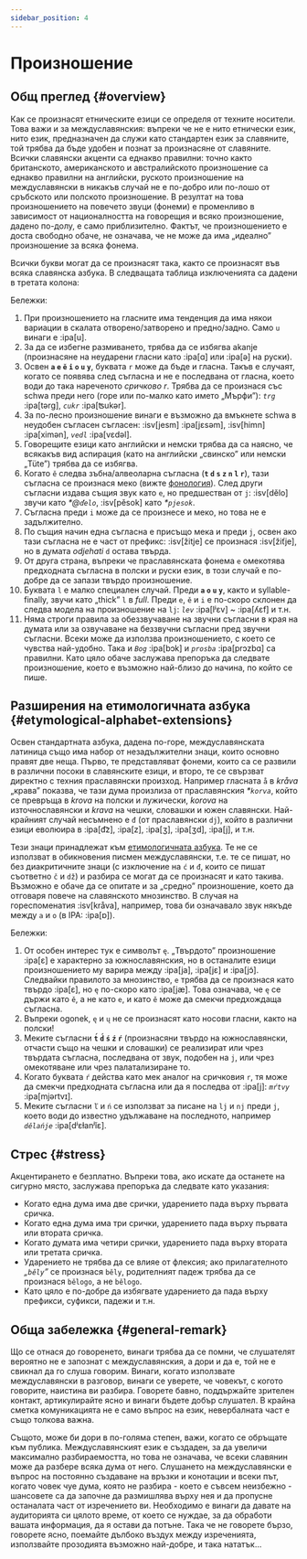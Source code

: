 ```yaml
---
sidebar_position: 4
---
```



# Произношение

## Общ преглед \{#overview}

Как се произнасят етническите езици се определя от техните носители. Това важи и за междуславянския: въпреки че не е нито етнически език, нито език, предназначен да служи като стандартен език за славяните, той трябва да бъде удобен и познат за произнасяне от славяните. Всички славянски акценти са еднакво правилни: точно както британското, американското и австралийското произношение са еднакво правилни на английски, руското произношение на междуславянски в никакъв случай не е по-добро или по-лошо от сръбското или полското произношение. В резултат на това произношението на повечето звуци (фонеми) е променливо в зависимост от националността на говорещия и всяко произношение, дадено по-долу, е само приблизително. Фактът, че произношението е доста свободно обаче, не означава, че не може да има „идеално” произношение за всяка фонема.

Всички букви могат да се произнасят така, както се произнасят във всяка славянска азбука. В следващата таблица изключенията са дадени в третата колона:

<PronAlphabet />

Бележки:

1. При произношението на гласните има тенденция да има някои вариации в скалата отворено/затворено и предно/задно. Само `u` винаги е :ipa[u].
2. За да се избегне размиването, трябва да се избягва akanje (произнасяне на неударени гласни като :ipa[ɑ] или :ipa[ə] на руски).
3. Освен **`a` `e` `ě` `i` `o` `u` `y`**, буквата `r` може да бъде и гласна. Такъв е случаят, когато се появява след съгласна и не е последвана от гласна, което води до така нареченото _сричково r_. Трябва да се произнася със schwa преди него (горе или по-малко като името „Мърфи”): _`trg`_ :ipa[tərg], _`cukr`_ :ipa[ʦukər].
4. За по-лесно произношение винаги е възможно да вмъкнете schwa в неудобен съгласен съгласен: :isv[jesm] :ipa[jɛsǝm], :isv[himn] :ipa[ximǝn],  _`vedl`_ :ipa[vɛdǝl].
5. Говорещите езици като английски и немски трябва да са наясно, че всякакъв вид аспирация (като на английски „свинско” или немски „Tüte”) трябва да се избягва.
6. Когато `ě` следва зъбна/алвеоларна съгласна (**`t` `d` `s` `z` `n` `l` `r`**), тази съгласна се произнася меко (вижте [фонология][1]). След други съгласни издава същия звук като `e`, но предшестван от `j`: :isv[dělo] звучи като _\*@`ďelo`_, :isv[pěsok] като _\*`pjesok`_.
7. Съгласна преди `i` може да се произнесе и меко, но това не е задължително.
8. По същия начин една съгласна е присъщо мека и преди `j`, освен ако тази съгласна не е част от префикс: :isv[žitje] се произнася :isv[žiťje], но в думата _odjehati_ `d` остава твърда.
9. От друга страна, въпреки че праславянската фонема `e` омекотява предходната съгласна в полски и руски език, в този случай е по-добре да се запази твърдо произношение.
10. Буквата `l` е малко специален случай. Преди **`a` `o` `u` `y`**, както и syllable-finally, звучи като „thick” `l` в _full_. Преди `e`, `ě`  и `i` е по-скоро склонен да следва модела на произношение на `lj`: _`lev`_ :ipa[lʲɛv] \~ :ipa[ʎɛf] и т.н.
11. Няма строги правила за обеззвучаване на звучни съгласни в края на думата или за озвучаване на беззвучни съгласни пред звучни съгласни. Всеки може да използва произношението, с което се чувства най-удобно. Така и _`Bog`_ :ipa[bɔk] и _`prosba`_ :ipa[prɔzbɑ] са правилни. Като цяло обаче заслужава препоръка да следвате произношение, което е възможно най-близо до начина, по който се пише.

## Разширения на етимологичната азбука \{#etymological-alphabet-extensions}

Освен стандартната азбука, дадена по-горе, междуславянската латиница също има набор от незадължителни знаци, които основно правят две неща. Първо, те представляват фонеми, които са се развили в различни посоки в славянските езици, и второ, те се свързват директно с техния праславянски произход. Например гласната `å` в _kråva_ „крава” показва, че тази дума произлиза от праславянския _\*`korva`_, който се превръща в _krova_ на полски и лужически, _korova_ на източнославянски и _krava_ на чешки, словашки и южен славянски. Най-крайният случай несъмнено е `đ` (от праславянски `dj`), който в различни езици еволюира в :ipa[d͡z], :ipa[z], :ipa[ʒ], :ipa[ʒd], :ipa[j],  и т.н.

Тези знаци принадлежат към [етимологичната азбука][2]. Те не се използват в обикновения писмен междуславянски, т.е. те се пишат, но без диакритичните знаци (с изключение на `ć` и `đ`, които се пишат съответно `č` и `dž`) и разбира се могат да се произнасят и като такива. Възможно е обаче да се опитате и за „средно” произношение, което да отговаря повече на славянското мнозинство. В случая на гореспоменатия :isv[kråva], например, това би означавало звук някъде между `a` и `o` (в IPA: :ipa[ɒ]).

<EtimAlphabetExt />

Бележки:

1. От особен интерес тук е символът `ę`. „Твърдото” произношение :ipa[ɛ] е характерно за южнославянския, но в останалите езици произношението му варира между :ipa[ja], :ipa[jɛ]  и :ipa[jɔ̃]. Следвайки правилото за мнозинство, `e` трябва да се произнася като твърдо :ipa[ɛ], но `ę` по-скоро като :ipa[jæ]. Това означава, че `ę` се държи като `ě`, а не като `e`, и като `ě` може да смекчи предхождаща съгласна.
2. Въпреки ogonek, `ę` и `ų` не се произнасят като носови гласни, както на полски!
3. Меките съгласни **`t́` `d́` `ś` `ź` `ŕ`** (произнасяни твърдо на южнославянски, отчасти също на чешки и словашки) се реализират или чрез твърдата съгласна, последвана от звук, подобен на `j`, или чрез омекотяване или чрез палатализиране то.
4. Когато буквата `ŕ` действа като мек аналог на сричковия `r`, тя може да смекчи предходната съгласна или да я последва от :ipa[j]: _`mŕtvy`_ :ipa[mjǝrtvɪ].
5. Меките съгласни `ľ` и `ń` се използват за писане на `lj` и `nj` преди `j`, което води до известно удължаване на последното, например _`dělańje`_ :ipa[dʲɛɫanʲĭɛ].

## Стрес \{#stress}

Акцентирането е безплатно. Въпреки това, ако искате да останете на сигурно място, заслужава препоръка да следвате като указания:

- Когато една дума има две срички, ударението пада върху първата сричка.
- Когато една дума има три срички, ударението пада върху първата или втората сричка.
- Когато думата има четири срички, ударението пада върху втората или третата сричка.
- Ударението не трябва да се влияе от флексия; ако прилагателното _„`běly`”_ се произнася `běly`, родителният падеж трябва да се произнася `bělogo`, а не `bělogo`.
- Като цяло е по-добре да избягвате ударението да пада върху префикси, суфикси, падежи и т.н.

## Обща забележка \{#general-remark}

Що се отнася до говоренето, винаги трябва да се помни, че слушателят вероятно не е запознат с междуславянския, а дори и да е, той не е свикнал да го слуша говорим. Винаги, когато използвате междуславянски в разговор, винаги се уверете, че човекът, с когото говорите, наистина ви разбира. Говорете бавно, поддържайте зрителен контакт, артикулирайте ясно и винаги бъдете добър слушател. В крайна сметка комуникацията не е само въпрос на език, невербалната част е също толкова важна.

Същото, може би дори в по-голяма степен, важи, когато се обръщате към публика. Междуславянският език е създаден, за да увеличи максимално разбираемостта, но това не означава, че всеки славянин може да разбере всяка дума от него. Слушането на междуславянски е въпрос на постоянно създаване на връзки и конотации и всеки път, когато човек чуе дума, която не разбира - което е съвсем неизбежно - шансовете са да започне да размишлява върху нея и да пропусне останалата част от изречението ви. Необходимо е винаги да давате на аудиторията си цялото време, от което се нуждае, за да обработи вашата информация, да я остави да потъне. Така че не говорете бързо, говорете ясно, поемайте дълбоко въздух между изреченията, използвайте прозодията възможно най-добре, и така нататък...

[1]: ./phonology.mdx#hard_and_soft

[2]: orthography.mdx#etymological_alphabet


